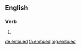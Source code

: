 ==English==

===Verb===
{{head|en|verb form}}

# {{en-past of|embue}}

[[de:embued]]
[[fa:embued]]
[[mg:embued]]